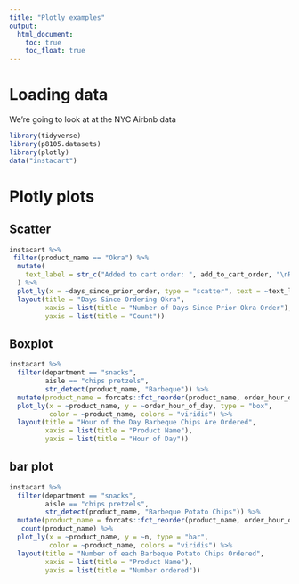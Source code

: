 ```yaml
---
title: "Plotly examples"
output: 
  html_document:
    toc: true
    toc_float: true
---
```


# Loading data

We're going to look at at the NYC Airbnb data

```r
library(tidyverse)
library(p8105.datasets)
library(plotly)
data("instacart")
```

# Plotly plots

## Scatter

```r
instacart %>% 
 filter(product_name == "Okra") %>% 
  mutate(
    text_label = str_c("Added to cart order: ", add_to_cart_order, "\nReordered:", reordered)
  ) %>% 
  plot_ly(x = ~days_since_prior_order, type = "scatter", text = ~text_label) %>% 
  layout(title = "Days Since Ordering Okra",
         xaxis = list(title = "Number of Days Since Prior Okra Order"),
         yaxis = list(title = "Count"))
```

## Boxplot

```r
instacart %>% 
  filter(department == "snacks",
         aisle == "chips pretzels",
         str_detect(product_name, "Barbeque")) %>% 
  mutate(product_name = forcats::fct_reorder(product_name, order_hour_of_day)) %>% 
  plot_ly(x = ~product_name, y = ~order_hour_of_day, type = "box",
          color = ~product_name, colors = "viridis") %>% 
  layout(title = "Hour of the Day Barbeque Chips Are Ordered",
         xaxis = list(title = "Product Name"),
         yaxis = list(title = "Hour of Day"))
```


## bar plot

```r
instacart %>% 
  filter(department == "snacks",
         aisle == "chips pretzels",
         str_detect(product_name, "Barbeque Potato Chips")) %>% 
  mutate(product_name = forcats::fct_reorder(product_name, order_hour_of_day)) %>% 
   count(product_name) %>% 
  plot_ly(x = ~product_name, y = ~n, type = "bar",
          color = ~product_name, colors = "viridis") %>% 
  layout(title = "Number of each Barbeque Potato Chips Ordered",
         xaxis = list(title = "Product Name"),
         yaxis = list(title = "Number ordered"))
```


